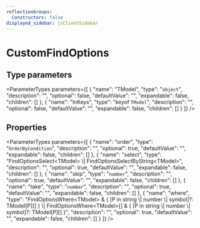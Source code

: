 ```yaml
---
reflectionGroups:
  Constructors: false
displayed_sidebar: jsClientSidebar
---
```



# CustomFindOptions

## Type parameters

<ParameterTypes parameters={[
  {
    "name": "TModel",
    "type": "`object`",
    "description": "",
    "optional": false,
    "defaultValue": "",
    "expandable": false,
    "children": []
  },
  {
    "name": "InKeys",
    "type": "keyof `TModel`",
    "description": "",
    "optional": false,
    "defaultValue": "",
    "expandable": false,
    "children": []
  }
]} />

## Properties

<ParameterTypes parameters={[
  {
    "name": "order",
    "type": "`OrderByCondition`",
    "description": "",
    "optional": true,
    "defaultValue": "",
    "expandable": false,
    "children": []
  },
  {
    "name": "select",
    "type": "FindOptionsSelect&#60;TModel&#62; \\| FindOptionsSelectByString&#60;TModel&#62;",
    "description": "",
    "optional": true,
    "defaultValue": "",
    "expandable": false,
    "children": []
  },
  {
    "name": "skip",
    "type": "`number`",
    "description": "",
    "optional": true,
    "defaultValue": "",
    "expandable": false,
    "children": []
  },
  {
    "name": "take",
    "type": "`number`",
    "description": "",
    "optional": true,
    "defaultValue": "",
    "expandable": false,
    "children": []
  },
  {
    "name": "where",
    "type": "FindOptionsWhere&#60;TModel&#62; & &#123; [P in string \\| number \\| symbol]?: TModel[P][] &#125; \\| FindOptionsWhere&#60;TModel&#62;[] & &#123; [P in string \\| number \\| symbol]?: TModel[P][] &#125;",
    "description": "",
    "optional": true,
    "defaultValue": "",
    "expandable": false,
    "children": []
  }
]} />
